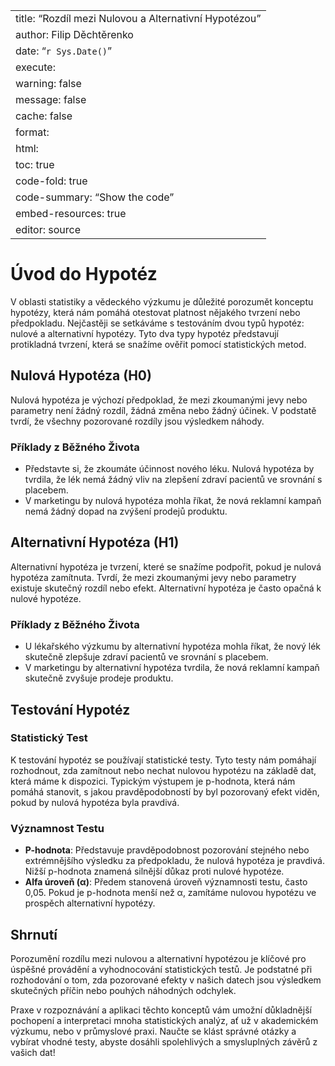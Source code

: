 
---
title: "Rozdíl mezi Nulovou a Alternativní Hypotézou"
author: Filip Děchtěrenko
date: "`r Sys.Date()`"
execute:
  warning: false
  message: false
  cache: false
format:
  html:
    toc: true
    code-fold: true
    code-summary: "Show the code"
    embed-resources: true
editor: source
---

# Úvod do Hypotéz

V oblasti statistiky a vědeckého výzkumu je důležité porozumět konceptu hypotézy, která nám pomáhá otestovat platnost nějakého tvrzení nebo předpokladu. Nejčastěji se setkáváme s testováním dvou typů hypotéz: nulové a alternativní hypotézy. Tyto dva typy hypotéz představují protikladná tvrzení, která se snažíme ověřit pomocí statistických metod.

## Nulová Hypotéza (H0)

Nulová hypotéza je výchozí předpoklad, že mezi zkoumanými jevy nebo parametry není žádný rozdíl, žádná změna nebo žádný účinek. V podstatě tvrdí, že všechny pozorované rozdíly jsou výsledkem náhody.

### Příklady z Běžného Života

- Představte si, že zkoumáte účinnost nového léku. Nulová hypotéza by tvrdila, že lék nemá žádný vliv na zlepšení zdraví pacientů ve srovnání s placebem.
- V marketingu by nulová hypotéza mohla říkat, že nová reklamní kampaň nemá žádný dopad na zvýšení prodejů produktu.

## Alternativní Hypotéza (H1)

Alternativní hypotéza je tvrzení, které se snažíme podpořit, pokud je nulová hypotéza zamítnuta. Tvrdí, že mezi zkoumanými jevy nebo parametry existuje skutečný rozdíl nebo efekt. Alternativní hypotéza je často opačná k nulové hypotéze.

### Příklady z Běžného Života

- U lékařského výzkumu by alternativní hypotéza mohla říkat, že nový lék skutečně zlepšuje zdraví pacientů ve srovnání s placebem.
- V marketingu by alternativní hypotéza tvrdila, že nová reklamní kampaň skutečně zvyšuje prodeje produktu.

## Testování Hypotéz

### Statistický Test

K testování hypotéz se používají statistické testy. Tyto testy nám pomáhají rozhodnout, zda zamítnout nebo nechat nulovou hypotézu na základě dat, která máme k dispozici. Typickým výstupem je p-hodnota, která nám pomáhá stanovit, s jakou pravděpodobností by byl pozorovaný efekt viděn, pokud by nulová hypotéza byla pravdivá.

### Významnost Testu

- **P-hodnota**: Představuje pravděpodobnost pozorování stejného nebo extrémnějšího výsledku za předpokladu, že nulová hypotéza je pravdivá. Nižší p-hodnota znamená silnější důkaz proti nulové hypotéze.
- **Alfa úroveň (α)**: Předem stanovená úroveň významnosti testu, často 0,05. Pokud je p-hodnota menší než α, zamítáme nulovou hypotézu ve prospěch alternativní hypotézy.

## Shrnutí

Porozumění rozdílu mezi nulovou a alternativní hypotézou je klíčové pro úspěšné provádění a vyhodnocování statistických testů. Je podstatné při rozhodování o tom, zda pozorované efekty v našich datech jsou výsledkem skutečných příčin nebo pouhých náhodných odchylek. 

Praxe v rozpoznávání a aplikaci těchto konceptů vám umožní důkladnější pochopení a interpretaci mnoha statistických analýz, ať už v akademickém výzkumu, nebo v průmyslové praxi. Naučte se klást správné otázky a vybírat vhodné testy, abyste dosáhli spolehlivých a smysluplných závěrů z vašich dat!

